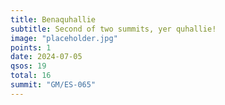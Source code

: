 ```yaml
---
title: Benaquhallie
subtitle: Second of two summits, yer quhallie!
image: "placeholder.jpg"
points: 1
date: 2024-07-05
qsos: 19
total: 16
summit: "GM/ES-065"
---
```

